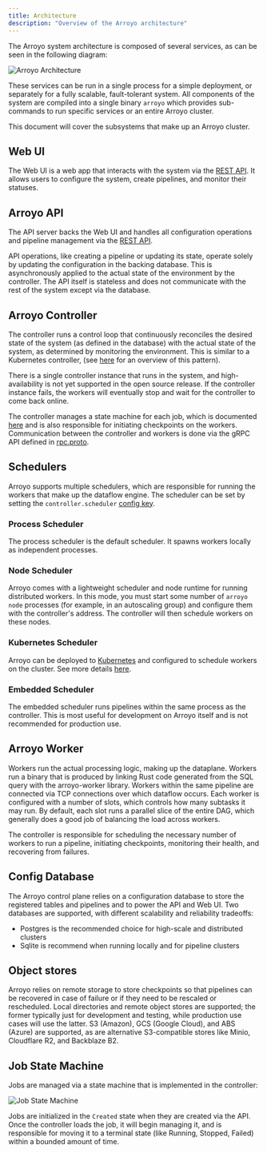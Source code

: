 ```yaml
---
title: Architecture
description: "Overview of the Arroyo architecture"
---
```


The Arroyo system architecture is composed of several services, as can be seen in the following diagram:

![Arroyo Architecture](/images/arroyo_arch.png)

These services can be run in a single process for a simple deployment, or separately for a fully scalable,
fault-tolerant system.  All components of the system are compiled into a single binary `arroyo`
which provides sub-commands to run specific services or an entire Arroyo cluster.

This document will cover the subsystems that make up an Arroyo cluster.

## Web UI

The Web UI is a web app that interacts with the system via the [REST API](/api-reference/overview).
It allows users to configure the system, create pipelines, and monitor their statuses.

## Arroyo API

The API server backs the Web UI and handles all configuration operations and pipeline management via the [REST API](/api-reference/overview).

API operations, like creating a pipeline or updating its state, operate solely by updating the configuration in
the backing database. This is asynchronously applied to the actual state of the environment by the controller. The API
itself is stateless and does not communicate with the rest of the system except via the database.

## Arroyo Controller

The controller runs a control loop that continuously reconciles the desired state of the system (as defined in the database)
with the actual state of the system, as determined by monitoring the environment. This is similar to a Kubernetes
controller, (see [here](https://kubernetes.io/docs/concepts/architecture/controller/) for an overview of this pattern).

There is a single controller instance that runs in the system, and high-availability is not yet supported in the open
source release. If the controller instance fails, the workers will eventually stop and wait for the controller to come
back online.

The controller manages a state machine for each job, which is documented [here](#job-state-machine) and is also responsible
for initiating checkpoints on the workers. Communication between the controller and workers is done via the gRPC API
defined in [rpc.proto](https://github.com/ArroyoSystems/arroyo/blob/master/arroyo-rpc/proto/rpc.proto).

## Schedulers

Arroyo supports multiple schedulers, which are responsible for running the workers that make up the dataflow engine.
The scheduler can be set by setting the `controller.scheduler` [config key](/configuration#controller).

### Process Scheduler

The process scheduler is the default scheduler. It spawns workers locally as independent processes.

### Node Scheduler

Arroyo comes with a lightweight scheduler and node runtime for running distributed workers. In this mode, you must start
some number of `arroyo node` processes (for example, in an autoscaling group) and configure them with the controller's
address. The controller will then schedule workers on these nodes.

### Kubernetes Scheduler

Arroyo can be deployed to [Kubernetes](https://kubernetes.io/) and configured to schedule workers on the cluster.
See more details [here](/deployment/kubernetes).

### Embedded Scheduler

The embedded scheduler runs pipelines within the same process as the controller. This is most useful for development
on Arroyo itself and is not recommended for production use.

## Arroyo Worker

Workers run the actual processing logic, making up the dataplane. Workers run a binary that is produced by linking
Rust code generated from the SQL query with the arroyo-worker library. Workers within the same pipeline are connected
via TCP connections over which dataflow occurs. Each worker is configured with a number of slots, which controls how
many subtasks it may run. By default, each slot runs a parallel slice of the entire DAG, which generally does a good
job of balancing the load across workers.

The controller is responsible for scheduling the necessary number of workers to run a pipeline, initiating checkpoints,
monitoring their health, and recovering from failures.

## Config Database

The Arroyo control plane relies on a configuration database to store the registered tables and pipelines and to
power the API and Web UI. Two databases are supported, with different scalability and reliability tradeoffs:

* Postgres is the recommended choice for high-scale and distributed clusters
* Sqlite is recommend when running locally and for pipeline clusters

## Object stores

Arroyo relies on remote storage to store checkpoints so that pipelines can be recovered in case of failure or
if they need to be rescaled or rescheduled. Local directories and remote object stores are supported;
the former typically just for development and testing, while production use cases will use the latter. S3 (Amazon), GCS (Google Cloud),
and ABS (Azure) are supported, as are alternative S3-compatible stores like Minio, Cloudflare R2, and
Backblaze B2.

## Job State Machine

Jobs are managed via a state machine that is implemented in the controller:

![Job State Machine](/images/diagrams/state_machine.d2.svg)

Jobs are initialized in the `Created` state when they are created via the API. Once the controller loads the job, it
will begin managing it, and is responsible for moving it to a terminal state (like Running, Stopped, Failed) within a
bounded amount of time.
